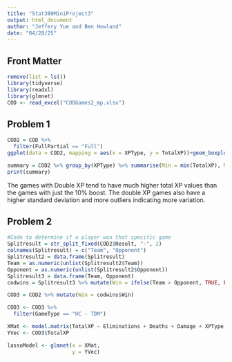 ```yaml
---
title: "Stat380MiniProject3"
output: html_document
author: "Jeffery Yue and Ben Howland"
date: "04/28/25"
---
```


## Front Matter
```r
remove(list = ls())
library(tidyverse)
library(readxl)
library(glmnet)
COD <- read_excel("CODGames2_mp.xlsx")
```


## Problem 1
```r
COD2 = COD %>% 
  filter(FullPartial == "Full")
ggplot(data = COD2, mapping = aes(x = XPType, y = TotalXP))+geom_boxplot()+labs(x = "XP Type", y = "Total XP")
```
```r
summary = COD2 %>% group_by(XPType) %>% summarise(Min = min(TotalXP), Max = max(TotalXP), Mean = mean(TotalXP), Median = median(TotalXP), StdDev = sd(TotalXP))
print(summary)
```
The games with Double XP tend to have much higher total XP values than the games with just the 10% boost. The double XP games also have a higher standard deviation and more outliers indicating more variation. 


## Problem 2

```r
#Code to determine if a player won that specific game
Splitresult = str_split_fixed(COD2$Result, "-", 2)
colnames(Splitresult) = c("Team", "Opponent")
Splitresult2 = data.frame(Splitresult)
Team = as.numeric(unlist(Splitresult2$Team))
Opponent = as.numeric(unlist(Splitresult2$Opponent))
Splitresult3 = data.frame(Team, Opponent)
codwins = Splitresult3 %>% mutate(Win = ifelse(Team > Opponent, TRUE, FALSE), Loss = ifelse(Team < Opponent, TRUE, FALSE), Draw = ifelse(Team == Opponent, TRUE, FALSE))

COD3 = COD2 %>% mutate(Win = codwins$Win)
```

```r
COD3 <- COD3 %>%
  filter(GameType == "HC - TDM")

XMat <- model.matrix(TotalXP ~ Eliminations + Deaths + Damage + XPType + Win, data = COD3)[,-1]
YVec <- COD3$TotalXP

lassoModel <- glmnet(x = XMat,
                     y = YVec)
```


